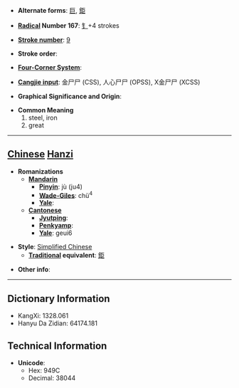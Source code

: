 * '''Alternate forms''': [[巨]], [[鉅]]

* '''[[Wiktionary:Chinese radical index| Radical]] Number 167''': [[Wiktionary:Chinese radical index 钅|钅]]+4 strokes

* '''[[Wiktionary:Chinese total strokes index|Stroke number]]''': [[Wiktionary:Chinese total strokes index 9|9]]

* '''Stroke order''': 

* '''[[Wiktionary:Chinese four corner index|Four-Corner System]]''': 

* '''[[Wiktionary:Chinese Cangjie index|Cangjie input]]''': 金尸尸 (CSS), 人心尸尸 (OPSS), X金尸尸 (XCSS)

* '''Graphical Significance and Origin''': 

* '''Common Meaning'''
*#steel, iron
*# great


----

== [[Chinese]] [[Hanzi]] ==

* '''Romanizations'''
** '''[[Mandarin]]'''
*** '''[[Pinyin]]''': jù (ju4)
*** '''[[Wade-Giles]]''': chü<sup>4</sup>
*** '''[[Yale]]''': 
** '''[[Cantonese]]'''
*** '''[[Jyutping]]''':
*** '''[[Penkyamp]]''': 
*** '''[[Yale]]''': geui6

* '''Style''': [[Simplified Chinese]] 
** '''[[Traditional Chinese|Traditional]] equivalent''': [[鉅]]

* '''Other info''': 

----

== Dictionary Information ==

* KangXi: 1328.061
* Hanyu Da Zidian: 64174.181

== Technical Information ==

* '''Unicode''':
** Hex: 949C
** Decimal: 38044